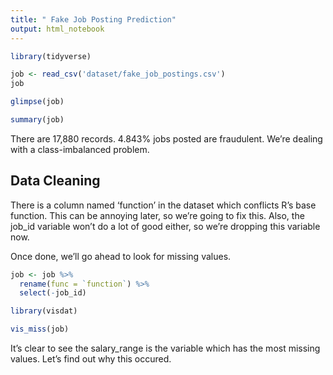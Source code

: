 ```yaml
---
title: " Fake Job Posting Prediction"
output: html_notebook
---
```


```r
library(tidyverse)
```

```r
job <- read_csv('dataset/fake_job_postings.csv')
job
```

```r
glimpse(job)
```

```r
summary(job)
```

There are 17,880 records. 4.843% jobs posted are fraudulent. We're dealing with a class-imbalanced problem.

## Data Cleaning

There is a column named 'function' in the dataset which conflicts R's base function. This can be annoying later, so we're going to fix this.
Also, the job_id variable won't do a lot of good either, so we're dropping this variable now.

Once done, we'll go ahead to look for missing values.

```r
job <- job %>% 
  rename(func = `function`) %>% 
  select(-job_id)

library(visdat)

vis_miss(job)
```

It's clear to see the salary_range is the variable which has the most missing values. Let's find out why this occured.





























































